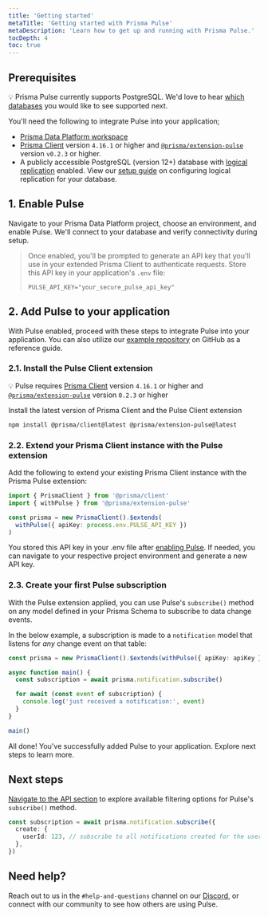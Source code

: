 ```yaml
---
title: 'Getting started'
metaTitle: 'Getting started with Prisma Pulse'
metaDescription: 'Learn how to get up and running with Prisma Pulse.'
tocDepth: 4
toc: true
---
```


<TopBlock></TopBlock>

## Prerequisites

<Admonition type="info">

💡 Prisma Pulse currently supports PostgreSQL. We'd love to hear [which databases](https://tally.so/r/wLbb8G) you would like to see supported next.

</Admonition>

You'll need the following to integrate Pulse into your application;

- [Prisma Data Platform workspace](https://console.prisma.io)
- [Prisma Client](/orm/prisma-client) version `4.16.1` or higher and [`@prisma/extension-pulse`](https://www.npmjs.com/package/@prisma/extension-pulse) version `v0.2.3` or higher.
- A publicly accessible PostgreSQL (version 12+) database with [logical replication](https://www.postgresql.org/docs/current/logical-replication-quick-setup.html) enabled. View our [setup guide](/pulse/database-setup/general-database-instructions#enable-logical-replication) on configuring logical replication for your database.

## 1. Enable Pulse

Navigate to your Prisma Data Platform project, choose an environment, and enable Pulse. We'll connect to your database and verify connectivity during setup.

> Once enabled, you'll be prompted to generate an API key that you'll use in your extended Prisma Client to authenticate requests. Store this API key in your application's `.env` file:
>
> ```env file=.env
> PULSE_API_KEY="your_secure_pulse_api_key"
> ```

## 2. Add Pulse to your application

With Pulse enabled, proceed with these steps to integrate Pulse into your application. You can also utilize our [example repository](https://github.com/prisma/pulse-starter) on GitHub as a reference guide.

### 2.1. Install the Pulse Client extension

<Admonition>

💡 Pulse requires [Prisma Client](/orm/prisma-client) version `4.16.1` or higher and [`@prisma/extension-pulse`](https://www.npmjs.com/package/@prisma/extension-pulse) version `0.2.3` or higher

</Admonition>

Install the latest version of Prisma Client and the Pulse Client extension

```bash
npm install @prisma/client@latest @prisma/extension-pulse@latest
```

### 2.2. Extend your Prisma Client instance with the Pulse extension

Add the following to extend your existing Prisma Client instance with the Prisma Pulse extension:

```ts
import { PrismaClient } from '@prisma/client'
import { withPulse } from '@prisma/extension-pulse'

const prisma = new PrismaClient().$extends(
  withPulse({ apiKey: process.env.PULSE_API_KEY })
)
```

<Admonition type="info">

You stored this API key in your .env file after [enabling Pulse](#1-enable-pulse). If needed, you can navigate to your respective project environment and generate a new API key.

</Admonition>

### 2.3. Create your first Pulse subscription

With the Pulse extension applied, you can use Pulse's `subscribe()` method on any model defined in your Prisma Schema to subscribe to data change events.

In the below example, a subscription is made to a `notification` model that listens for _any_ change event on that table:

```ts
const prisma = new PrismaClient().$extends(withPulse({ apiKey: apiKey }))

async function main() {
  const subscription = await prisma.notification.subscribe()

  for await (const event of subscription) {
    console.log('just received a notification:', event)
  }
}

main()
```

All done! You've successfully added Pulse to your application. Explore next steps to learn more.

## Next steps

[Navigate to the API section](/pulse/api-reference) to explore available filtering options for Pulse's `subscribe()` method.

```ts
const subscription = await prisma.notification.subscribe({
  create: {
    userId: 123, // subscribe to all notifications created for the user with ID 123
  },
})
```

## Need help?

Reach out to us in the `#help-and-questions` channel on our [Discord](https://pris.ly/discord), or connect with our community to see how others are using Pulse.
